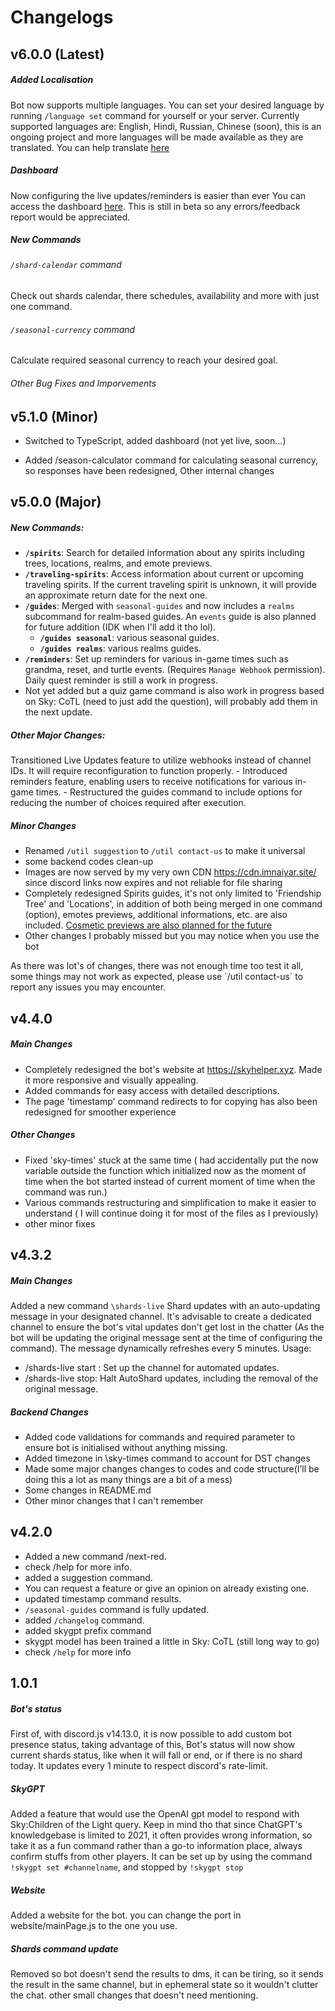 # Changelogs

## v6.0.0 (Latest)

##### Added Localisation

Bot now supports multiple languages. You can set your desired language by running `/language set` command for yourself or your server.
Currently supported languages are: English, Hindi, Russian, Chinese (soon), this is an ongoing project and more languages will be made available as they are translated.
You can help translate [here](pages/translating)

##### Dashboard

Now configuring the live updates/reminders is easier than ever You can access the dashboard [here](https://dash.skyhelper.xyz).
This is still in beta so any errors/feedback report would be appreciated.

##### New Commands

###### `/shard-calendar` command

Check out shards calendar, there schedules, availability and more with just one command.

###### `/seasonal-currency` command

Calculate required seasonal currency to reach your desired goal.

###### Other Bug Fixes and Imporvements

## v5.1.0 (Minor)

- Switched to TypeScript, added dashboard (not yet live, soon...)

- Added /season-calculator command for calculating seasonal currency, so responses have been redesigned,
  Other internal changes

## v5.0.0 (Major)

##### New Commands:

- **`/spirits`**: Search for detailed information about any spirits including trees, locations, realms, and emote previews.
- **`/traveling-spirits`**: Access information about current or upcoming traveling spirits. If the current traveling spirit is unknown, it will provide an approximate return date for the next one.
- **`/guides`**: Merged with `seasonal-guides` and now includes a `realms` subcommand for realm-based guides. An `events` guide is also planned for future addition (IDK when I'll add it tho lol).
  - **`/guides seasonal`**: various seasonal guides.
  - **`/guides realms`**: various realms guides.
- **`/reminders`**: Set up reminders for various in-game times such as grandma, reset, and turtle events. (Requires `Manage Webhook` permission). Daily quest reminder is still a work in progress.
- Not yet added but a quiz game command is also work in progress based on Sky: CoTL (need to just add the question), will probably add them in the next update.

##### Other Major Changes:

<InfoBox>
  Transitioned Live Updates feature to utilize webhooks instead of channel IDs. It will require reconfiguration to function
  properly.
</InfoBox>
- Introduced reminders feature, enabling users to receive notifications for various in-game times. - Restructured the guides
command to include options for reducing the number of choices required after execution.

##### Minor Changes

- Renamed `/util suggestion` to `/util contact-us` to make it universal
- some backend codes clean-up
- Images are now served by my very own CDN https://cdn.imnaiyar.site/ since discord links now expires and not reliable for file sharing
- Completely redesigned Spirits guides, it's not only limited to 'Friendship Tree' and 'Locations', in addition of both being merged in one command (option), emotes previews, additional informations, etc. are also included. <ins>Cosmetic previews are also planned for the future</ins>
- Other changes I probably missed but you may notice when you use the bot

<WarningBox>
  As there was lot's of changes, there was not enough time too test it all, some things may not work as expected, please use
  `/util contact-us` to report any issues you may encounter.
</WarningBox>

## v4.4.0

##### Main Changes

- Completely redesigned the bot's website at https://skyhelper.xyz. Made it more responsive and visually appealing.
- Added commands for easy access with detailed descriptions.
- The page 'timestamp' command redirects to for copying has also been redesigned for smoother experience

##### Other Changes

- Fixed 'sky-times' stuck at the same time ( had accidentally put the now variable outside the function which initialized now as the moment of time when the bot started instead of current moment of time when the command was run.)
- Various commands restructuring and simplification to make it easier to understand ( I will continue doing it for most of the files as I previously)
- other minor fixes

## v4.3.2

##### Main Changes

Added a new command `\shards-live`
Shard updates with an auto-updating message in your designated channel. It's advisable to create a dedicated channel to ensure the bot's vital updates don't get lost in the chatter (As the bot will be updating the original message sent at the time of configuring the command). The message dynamically refreshes every 5 minutes.
Usage:

- /shards-live start : Set up the channel for automated updates.
- /shards-live stop: Halt AutoShard updates, including the removal of the original message.

##### Backend Changes

- Added code validations for commands and required parameter to ensure bot is initialised without anything missing.
- Added timezone in \sky-times command to account for DST changes
- Made some major changes changes to codes and code structure(I’ll be doing this a lot as many things are a bit of a mess)
- Some changes in README.md
- Other minor changes that I can't remember

## v4.2.0

- Added a new command /next-red.
- check /help for more info.
- added a suggestion command.
- You can request a feature or give an opinion on already existing one.
- updated timestamp command results.
- `/seasonal-guides` command is fully updated.
- added `/changelog` command.
- added skygpt prefix command
- skygpt model has been trained a little in Sky: CoTL (still long way to go)
- check `/help` for more info

## 1.0.1

##### Bot's status

First of, with discord.js v14.13.0, it is now possible to add custom bot presence status, taking advantage of this, Bot's status will now show current shards status, like when it will fall or end, or if there is no shard today.
It updates every 1 minute to respect discord's rate-limit.

##### SkyGPT

Added a feature that would use the OpenAI gpt model to respond with Sky:Children of the Light query. Keep in mind tho that since ChatGPT's knowledgebase is limited to 2021, it often provides wrong information, so take it as a fun command rather than a go-to information place, always confirm stuffs from other players.
It can be set up by using the command `!skygpt set #channelname`, and stopped by `!skygpt stop`

##### Website

Added a website for the bot. you can change the port in website/mainPage.js to the one you use.

##### Shards command update

Removed so bot doesn't send the results to dms, it can be tiring, so it sends the result in the same channel, but in ephemeral state so it wouldn't clutter the chat.
other small changes that doesn't need mentioning.
